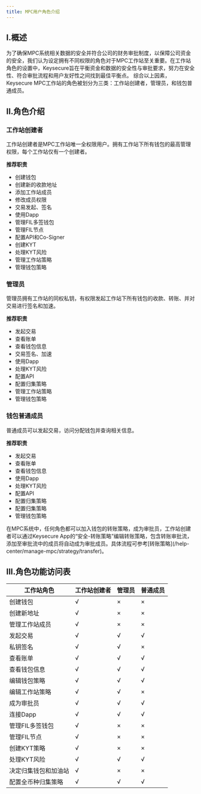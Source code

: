 ---
title: MPC用户角色介绍
---
 


## I.概述

为了确保MPC系统相关数据的安全并符合公司的财务审批制度，以保障公司资金的安全，我们认为设定拥有不同权限的角色对于MPC工作站至关重要。在工作站角色的设置中，Keysecure旨在平衡资金和数据的安全性与审批要求，努力在安全性、符合审批流程和用户友好性之间找到最佳平衡点。
综合以上因素，Keysecure MPC工作站的角色被划分为三类：工作站创建者，管理员，和钱包普通成员。

## II.角色介绍

### 工作站创建者
工作站创建者是MPC工作站唯一全权限用户。拥有工作站下所有钱包的最高管理权限，每个工作站仅有一个创建者。

**推荐职责**
* 创建钱包
* 创建新的收款地址
* 添加工作站成员
* 修改成员权限
* 交易发起、签名
* 使用Dapp
* 管理FIL多签钱包
* 管理FIL节点
* 配置API和Co-Signer
* 创建KYT
* 处理KYT风险
* 管理工作站策略
* 管理钱包策略


### 管理员
管理员拥有工作站的同权私钥，有权限发起工作站下所有钱包的收款、转账、并对交易进行签名和加速。

**推荐职责**
* 发起交易
* 查看账单
* 查看钱包信息
* 交易签名、加速
* 使用Dapp
* 处理KYT风险
* 配置API
* 配置归集策略
* 管理工作站策略
* 管理钱包策略

### 钱包普通成员
普通成员可以发起交易，访问分配钱包并查询相关信息。

**推荐职责**
* 发起交易
* 查看账单
* 查看钱包信息
* 使用Dapp
* 处理KYT风险
* 配置API
* 配置归集策略
* 配置归集策略
* 管理钱包策略

<Tip>
在MPC系统中，任何角色都可以加入钱包的转账策略，成为审批员，工作站创建者可以通过Keysecure App的“安全-转账策略”编辑转账策略，包含转账审批流，添加至审批流中的成员将自动成为审批成员。具体流程可参考[转账策略](/help-center/manage-mpc/strategy/transfer)。
</Tip>



## III.角色功能访问表

| 工作站角色| 工作站创建者 | 管理员 | 普通成员 |
| ------- | ------- |------- |------ |
| 创建钱包 |√ |×|×|
| 创建新地址  |√ |×|×|
| 管理工作站成员 |√ |×|×|
| 发起交易 | √|√|√|
| 私钥签名  | √|√|×|
| 查看账单  | √|√|√|
| 查看钱包信息  | √|√|√|
| 编辑钱包策略  | √|√|√|
| 编辑工作站策略  | √|√|×|
| 成为审批员  |√|√|√|
| 连接Dapp | √|√|√|
| 管理FIL多签钱包  |√|×|×|
| 管理FIL节点  |√|×|×|
| 创建KYT策略  | √|×|×|
| 处理KYT风险  | √|√|√|
| 决定归集钱包和加油站  | √|×|×|
| 配置全币种归集策略 |√ |√|√|

